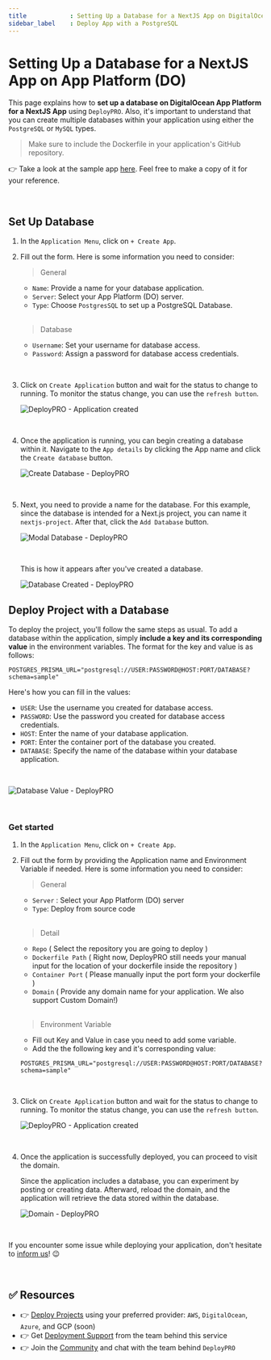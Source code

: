 ---
title            : Setting Up a Database for a NextJS App on DigitalOcean App Platform
sidebar_label    : Deploy App with a PostgreSQL
---

# Setting Up a Database for a NextJS App on App Platform (DO)

This page explains how to **set up a database on DigitalOcean App Platform for a NextJS App**  using `DeployPRO`. Also, it's important to understand that you can create multiple databases within your application using either the `PostgreSQL` or `MySQL` types.

> Make sure to include the Dockerfile in your application's GitHub repository.

👉  Take a look at the sample app [here](https://github.com/app-generator/deploypro-nextjs-pgsql). Feel free to make a copy of it for your reference.

<br />

## Set Up Database

1. In the `Application Menu`, click on `+ Create App`.
2. Fill out the form. Here is some information you need to consider:

    > General

    - `Name`: Provide a name for your database application.
    - `Server`: Select your App Platform (DO) server.
    - `Type`: Choose `PostgresSQL` to set up a PostgreSQL Database.

    <br />

    > Database

    - `Username`: Set your username for database access.
    - `Password`: Assign a password for database access credentials.

<br />

3. Click on `Create Application` button and wait for the status to change to running. To monitor the status change, you can use the `refresh button`.

    ![DeployPRO - Application created](https://github.com/app-generator/deploypro-docs/assets/46531367/1e0dd169-ece8-4caa-9b81-051dd89f7ea3)

<br />

4. Once the application is running, you can begin creating a database within it. Navigate to the `App details` by clicking the App name and click the `Create database` button.

    ![Create Database - DeployPRO](https://github.com/app-generator/deploypro-docs/assets/46531367/4f99f428-f682-432f-a177-603bc7408af9)

<br />

5. Next, you need to provide a name for the database. For this example, since the database is intended for a Next.js project, you can name it `nextjs-project`. After that, click the `Add Database` button.

    ![Modal Database - DeployPRO](https://github.com/app-generator/deploypro-docs/assets/46531367/e822b877-5987-40e7-a284-0878e08f1e0f)

    <br />

    This is how it appears after you've created a database.

    ![Database Created - DeployPRO](https://github.com/app-generator/deploypro-docs/assets/46531367/e9b41a09-19ce-46ef-9d02-4fa941cd1257)


## Deploy Project with a Database

To deploy the project, you'll follow the same steps as usual. To add a database within the application, simply **include a key and its corresponding value** in the environment variables. The format for the key and value is as follows:

```env
POSTGRES_PRISMA_URL="postgresql://USER:PASSWORD@HOST:PORT/DATABASE?schema=sample"
```

Here's how you can fill in the values:

- `USER`: Use the username you created for database access.
- `PASSWORD`: Use the password you created for database access credentials.
- `HOST`: Enter the name of your database application.
- `PORT`: Enter the container port of the database you created.
- `DATABASE`: Specify the name of the database within your database application.

<br />

![Database Value - DeployPRO](https://github.com/app-generator/deploypro-docs/assets/46531367/83594775-fbff-415f-a447-ebcb7aba7b2d)

<br />

### Get started

1. In the `Application Menu`, click on `+ Create App`.
2. Fill out the form by providing the Application name and Environment Variable if needed. Here is some information you need to consider:

    > General

    - `Server` : Select your App Platform (DO) server
    - `Type`: Deploy from source code

    <br />

    > Detail

    - `Repo` ( Select the repository you are going to deploy )
    - `Dockerfile Path` ( Right now, DeployPRO still needs your manual input for the location of your dockerfile inside the repository )
    - `Container Port` ( Please manually input the port form your dockerfile )
    - `Domain` ( Provide any domain name for your application. We also support Custom Domain!)

    <br />

    > Environment Variable

    - Fill out Key and Value in case you need to add some variable.
    - Add the the following key and it's corresponding value:
    
    ```env
    POSTGRES_PRISMA_URL="postgresql://USER:PASSWORD@HOST:PORT/DATABASE?schema=sample"
    ```

<br />

3. Click on `Create Application` button and wait for the status to change to running. To monitor the status change, you can use the `refresh button`.

    ![DeployPRO - Application created](https://github.com/app-generator/deploypro-docs/assets/46531367/dd58cc7b-05e9-46f7-ba4d-bdf186072237)

<br />

4. Once the application is successfully deployed, you can proceed to visit the domain.

    Since the application includes a database, you can experiment by posting or creating data. Afterward, reload the domain, and the application will retrieve the data stored within the database.

    ![Domain - DeployPRO](https://github.com/app-generator/deploypro-docs/assets/46531367/4a760a99-4d89-4be8-97d4-76be14422bce)

<br />



If you encounter some issue while deploying your application, don't hesitate to [inform us](https://discord.gg/qQhjQZhnur)! 😉

<br />

## ✅ Resources

- 👉 [Deploy Projects](https://deploypro.dev/) using your preferred provider: `AWS`, `DigitalOcean`, `Azure`, and GCP (soon)
- 👉 Get [Deployment Support](https://deploypro.dev/support/) from the team behind this service
- 👉 Join the [Community](https://discord.gg/qQhjQZhnur) and chat with the team behind `DeployPRO`